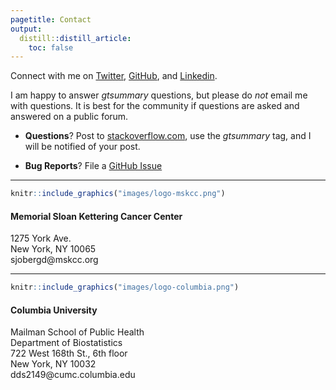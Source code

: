 ```yaml
---
pagetitle: Contact
output:
  distill::distill_article:
    toc: false
---
```


Connect with me on <a href="https://twitter.com/statistishdan">Twitter</a>, <a href="https://github.com/ddsjoberg">GitHub</a>, and <a href="https://linkedin.com/in/ddsjoberg/">Linkedin</a>.

I am happy to answer _gtsummary_ questions, but please do _not_ email me with questions. 
It is best for the community if questions are asked and answered on a public forum.

- **Questions**? Post to [stackoverflow.com](https://stackoverflow.com/), use the _gtsummary_ tag, and I will be notified of your post.

- **Bug Reports**? File a [GitHub Issue](https://github.com/ddsjoberg/gtsummary/issues)

----

:::float-image

```r
knitr::include_graphics("images/logo-mskcc.png")
```

#### <b>Memorial Sloan Kettering Cancer Center</b> 

1275 York Ave.<br>
New York, NY 10065<br>
sjobergd@mskcc.org<br>

:::

----  

:::float-image

```r
knitr::include_graphics("images/logo-columbia.png")
```

#### <b>Columbia University</b><br> 

Mailman School of Public Health<br>
Department of Biostatistics<br>
722 West 168th St., 6th floor<br>
New York, NY 10032<br>
dds2149@cumc.columbia.edu<br>

:::

